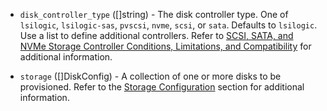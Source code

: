 <!-- Code generated from the comments of the StorageConfig struct in builder/vsphere/common/storage_config.go; DO NOT EDIT MANUALLY -->

- `disk_controller_type` ([]string) - The disk controller type. One of `lsilogic`, `lsilogic-sas`, `pvscsi`,
  `nvme`, `scsi`, or `sata`. Defaults to `lsilogic`. Use a list to define
  additional controllers. Refer to [SCSI, SATA, and NVMe Storage Controller
  Conditions, Limitations, and Compatibility](https://techdocs.broadcom.com/us/en/vmware-cis/vsphere/vsphere/8-0/vsphere-virtual-machine-administration-guide-8-0/configuring-virtual-machine-hardwarevsphere-vm-admin/scsi-controller-configurationvsphere-vm-admin.html)
  for additional information.

- `storage` ([]DiskConfig) - A collection of one or more disks to be provisioned.
  Refer to the [Storage Configuration](#storage-configuration) section for additional information.

<!-- End of code generated from the comments of the StorageConfig struct in builder/vsphere/common/storage_config.go; -->
